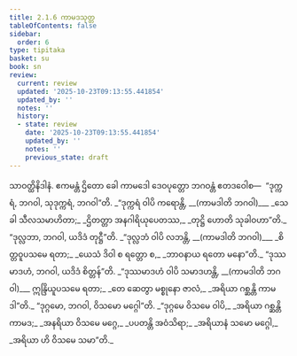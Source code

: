 ```yaml
---
title: 2.1.6 ကာမဒသုတ္တ
tableOfContents: false
sidebar:
  order: 6
type: tipitaka
basket: su
book: sn
review:
  current: review
  updated: '2025-10-23T09:13:55.441854'
  updated_by: ''
  notes: ''
  history:
  - state: review
    date: '2025-10-23T09:13:55.441854'
    updated_by: ''
    notes: ''
    previous_state: draft
---
```



<ReviewStatus review={frontmatter.review} showDetails={true} />

<HypothesisAnnotation frontmatter={frontmatter} />

<DynamicBreadcrumb />

<Division number="87" book="sn" e="ch" v="18" p="294">

<Paragraph number="387" book="sn">
သာဝတ္ထိနိဒါနံ. ဧကမန္တံ ဌိတော ခေါ ကာမဒေါ ဒေဝပုတ္တော ဘဂဝန္တံ ဧတဒဝေါစ—  “ဒုက္ကရံ, ဘဂဝါ, သုဒုက္ကရံ, ဘဂဝါ”တိ.
</Paragraph>

<Paragraph number="388" type="verses" book="sn">
_“ဒုက္ကရံ ဝါပိ ကရောန္တိ, __(ကာမဒါတိ ဘဂဝါ)___  
_သေခါ သီလသမာဟိတာ;_  
_ဌိတတ္တာ အနဂါရိယုပေတဿ,_  
_တုဋ္ဌိ ဟောတိ သုခါဝဟာ”တိ._  

</Paragraph>

<Paragraph number="389" book="sn">
“ဒုလ္လဘာ, ဘဂဝါ, ယဒိဒံ တုဋ္ဌီ”တိ.
</Paragraph>

<Paragraph number="390" type="verses" book="sn">
_“ဒုလ္လဘံ ဝါပိ လဘန္တိ, __(ကာမဒါတိ ဘဂဝါ)___  
_စိတ္တဝူပသမေ ရတာ;_  
_ယေသံ ဒိဝါ စ ရတ္တော စ,_  
_ဘာဝနာယ ရတော မနော”တိ._  

</Paragraph>

<Paragraph number="391" book="sn">
“ဒုဿမာဒဟံ, ဘဂဝါ, ယဒိဒံ စိတ္တန်”တိ.
</Paragraph>

<Paragraph number="392" type="verses" book="sn">
_“ဒုဿမာဒဟံ ဝါပိ သမာဒဟန္တိ, __(ကာမဒါတိ ဘဂဝါ)___  
ဣန္ဒြိယူပသမေ ရတာ;_  
_တေ ဆေတွာ မစ္စုနော ဇာလံ,_  
_အရိယာ ဂစ္ဆန္တိ ကာမဒါ”တိ._  

</Paragraph>

<Paragraph number="393" book="sn">
“ဒုဂ္ဂမော, ဘဂဝါ, ဝိသမော မဂ္ဂေါ”တိ.
</Paragraph>

<Paragraph number="394" type="verses" book="sn">
_“ဒုဂ္ဂမေ ဝိသမေ ဝါပိ,_  
_အရိယာ ဂစ္ဆန္တိ ကာမဒ;_  
_အနရိယာ ဝိသမေ မဂ္ဂေ,_  
_ပပတန္တိ အဝံသိရာ;_  
_အရိယာနံ သမော မဂ္ဂေါ,_  
_အရိယာ ဟိ ဝိသမေ သမာ”တိ._
</Paragraph>
</Division>
